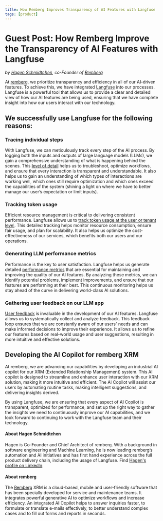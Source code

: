 ```yaml
---
title: How Remberg Improves Transparency of AI Features with Langfuse
tags: [product]
---
```


# Guest Post: How Remberg Improve the Transparency of AI Features with Langfuse

_by [Hagen Schmidtchen](https://www.linkedin.com/in/hagen-schmidtchen/), co-Founder of [Remberg](https://remberg.de/)_

At [remberg](https://remberg.de), we prioritize transparency and efficiency in all of our AI-driven features. To achieve this, we have integrated [Langfuse](/docs) into our processes. Langfuse is a powerful tool that allows us to provide a clear and detailed view of how our AI features are being used, ensuring that we have complete insight into how our users interact with our technology.

## We successfully use Langfuse for the following reasons:
### Tracing individual steps
With Langfuse, we can meticulously track every step of the AI process. By logging both the inputs and outputs of large language models (LLMs), we gain a comprehensive understanding of what is happening behind the scenes. This [level of detail](/docs/tracing) helps us to troubleshoot, optimize workflows, and ensure that every interaction is transparent and understandable. It also helps us to gain an understanding of which types of interactions are working well, which ones still require optimization and which ones exceed the capabilities of the system (shining a light on where we have to better manage our user’s expectation or limit inputs). 

### Tracking token usage
Efficient resource management is critical to delivering consistent performance. Langfuse allows us to [track token usage at the user or tenant level](/docs/model-usage-and-cost). This detailed tracking helps monitor resource consumption, ensure fair usage, and plan for scalability. It also helps us optimize the cost-effectiveness of our services, which benefits both our users and our operations.

### Generating LLM performance metrics
Performance is the key to user satisfaction. Langfuse helps us generate detailed [performance metrics](/docs/analytics/overview) that are essential for maintaining and improving the quality of our AI features. By analyzing these metrics, we can identify potential problems, implement improvements, and ensure that our features are performing at their best. This continuous monitoring helps us stay ahead of the curve in delivering world-class AI solutions.

### Gathering user feedback on our LLM app
[User feedback](/docs/scores/user-feedback) is invaluable in the development of our AI features. Langfuse allows us to systematically collect and analyze feedback. This feedback loop ensures that we are constantly aware of our users' needs and can make informed decisions to improve their experience. It allows us to refine our features based on real-world usage and user suggestions, resulting in more intuitive and effective solutions.

## Developing the AI Copilot for remberg XRM
At remberg, we are advancing our capabilities by developing an industrial AI copilot for our XRM (Extended Relationship Management) system. This AI copilot is designed to streamline and enhance user interaction with our XRM solution, making it more intuitive and efficient. The AI Copilot will assist our users by automating routine tasks, making intelligent suggestions, and delivering insights derived.

By using Langfuse, we are ensuring that every aspect of AI Copilot is transparent, optimized for performance, and set up the right way to gather the insights we need to continuously improve our AI capabilities, and we look forward to continuing to work with the Langfuse team and their technology.


#### About Hagen Schmidtchen
Hagen is Co-Founder and Chief Architect of remberg. With a background in software engineering and Machine Learning, he is now leading remberg’s automation and AI initiatives and has first hand experience across the full product delivery chain, including the usage of Langfuse. 
Find [Hagen's profile on LinkedIn](https://www.linkedin.com/in/hagen-schmidtchen/)

#### About remberg
The [Remberg](https://remberg.de/) XRM is a cloud-based, mobile and user-friendly software that has been specially developed for service and maintenance teams. It integrates powerful generative AI to optimize workflows and increase efficiency. An integrated AI Copilot helps to answer inquiries faster, to formulate or translate e-mails effectively, to better understand complex cases and to fill out forms and reports in seconds.